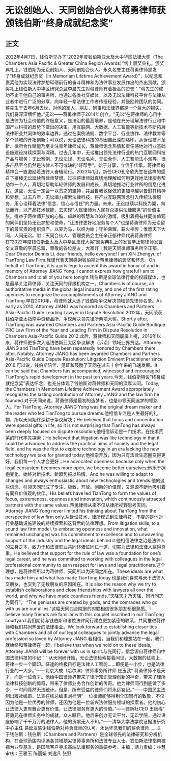 # 无讼创始人、天同创始合伙人蒋勇律师获颁钱伯斯“终身成就纪念奖”
## 正文
2022年4月7日，钱伯斯举办了“2022年度钱伯斯亚太及大中华区法律大奖（The Chambers Asia Pacific & Greater China Region Awards）”线上颁奖典礼。颁奖典礼上，钱伯斯为无讼创始人、天同创始合伙人、永久名誉主任蒋勇律师颁发了“终身成就纪念奖（In Memoriam Lifetime Achievement Award）”，以纪念和褒奖他为实现法律梦想砥砺前行的奋斗精神和为法律事业发展作出的杰出贡献。颁奖礼上钱伯斯大中华区研究总监​李晨先生对蒋律师有着极高的赞誉：“蒋先生的成功不止于他自己的事务所，也通过各类社交媒体，以及无讼法律科技平台与法律从业者中进行广泛的分享，向年轻一辈法律工作者传授经验，并鼓励跨团队的协同。蒋先生于去年6月去世，对他的家人、朋友、同事和法律界都是一个巨大的损失，我们将深深缅怀他。”无讼——蒋勇律师于2014年创立，“无讼”在蒋律师的心目中是法律为社会价值的终极意义，是法治的最高境界，是他在充分理解法律行业和中国产业科技的趋势下做出的决策。用互联网、大数据、人工智能等新技术不断拓展法律职业共同体的效率边界，通过在案例法规、数字平台、行业协作、法律教育等多个领域的开拓创新；可以说，无讼法律科技的基因自此深刻烙印。从诉讼技术革新、律所合作赋能乃至关注青年律师成长，蒋律师饱含热情和责任感地对行业基础设施建设持续探索与深耕。过去几年中，无讼推出领先法律行业的热门互联网科技产品与服务：无讼案例、无讼法规、无讼名片、无讼合作、人工智能法小淘等，很多产品至今仍然是法律人不可或缺的“好帮手”。始于分享，立信于传承，蒋律师的精神会一直激励着法律人奋辑前行。2022年1月，新任CEO孔令欣先生在这样的感召下接棒无讼延续蒋律师梦想。过往蒋律师就真切地理解如何用更好地法律服务帮助每一个人，真切地帮助年轻律师的发展和成长，真切地推动行业律所的信息化进程。这些，无讼一定会一以贯之的坚持，并且自我敦促做的更加卓越以告慰其精神和梦想。过去八年，无讼竭力探索法律科技，将产业互联网理念引入传统法律服务，用心诠释着法律“信念、信心与信任”的力量。未来，无讼继续以科技为翼，向法而行。以产品技术赋能，去实现“人民律师为人民群众提供法律服务”的价值主张。得益于蒋律师开放的心胸、卓越的智慧和洋溢的激情，吸引着拥有共同价值观的同伴们坚持无讼梦想和使命，“让法律更好地服务每个人”也是蒋勇律师为无讼留下的最宝贵的组织资产。以梦为马，以终为始；守护荣耀，薪火相传；惟愿天下大同，人间无讼。附：天同合伙人、管理委员会主任辛正郁律师代表蒋勇律师在“2022年度钱伯斯亚太及大中华区法律大奖”颁奖典礼上的发言辛正郁律师发言全文尊敬的李晨总监，尊敬的各位朋友，大家好！我是天同律师事务所辛正郁。Dear Director Dennis Li, dear friends, hello everyone! I am XIN Zhengyu of TianTong Law Firm.我谨代表天同感谢钱伯斯对蒋勇律师的褒奖和怀念。On behalf of TianTong, it is a privilege to accept this award in honor of and in memory of Attorney JIANG Yong. I cannot express how grateful I am to Chambers and to all of you here tonight.钱伯斯是全球法律行业的权威媒体，也是最早关注蒋律师，关注天同的评级机构之一。Chambers is of course, an authoritative media in the global legal industry, and one of the first rating agencies to recognize the accomplishments of Attorney JIANG and TianTong.早在2010年，蒋律师就入选了钱伯斯争议解决领域领先律师名录。As early as 2010, Attorney JIANG was honored as Chambers and Partners Asia-Pacific Guide Leading Lawyer in Dispute Resolution.2012年，天同荣获钱伯斯亚太指南中资精品所、争议解决领先律所两项大奖。Shortly after, TianTong was awarded Chambers and Partners Asia-Pacific Guide Boutique PRC Law Firm of the Year and Leading Firm in Dispute Resolution in Chambers Asia-Pacific Guide 2012.此后，蒋律师和天同屡屡上榜，2016年以来，蒋律师更多次入选钱伯斯亚太区争议解决（诉讼）领域业界贤达。Attorney JIANG and TianTong have been repeatedly honored by Chambers there after. Notably, Attorney JIANG has been awarded Chambers and Partners Asia-Pacific Guide Dispute Resolution: Litigation Eminent Practitioner since 2016.可以说，钱伯斯陪伴、见证和鼓励了天同在过去十余年来的飞速发展。It can be said that Chambers has accompanied, witnessed and encouraged TianTong's rapid development in the past ten years.今天，钱伯斯特设“终身成就纪念奖”表达怀念，也充分体现了钱伯斯对蒋律师和天同的深厚认同。Today, the Chambers In Memoriam Lifetime Achievement Award appropriately recognizes the lasting contribution of Attorney JIANG and the law firm he founded.对于天同来说，蒋勇律师是最初的造梦者，也是带领天同追梦的领路人。For TianTong, Attorney JIANG Yong was the original dream maker and the leader who led TianTong to pursue dreams.他相信专注是人生最好的礼物，所以天同始终深耕于争议解决；He believed that focus and concentration were special gifts in life, so it is not surprising that TianTong has always been deeply focused on dispute resolution;他相信诉讼是一门技术，在技术荒芜的时代率先探索；He believed that litigation was like technology in that it could be advanced to address the practical aims of society and the legal field, and he was the first to explore technology in an era lacking the new technology we take for granted today;他推崇开放，因为只有法律生态圈变得更好，我们每一个人才会更好；He advocated openness because only when the legal ecosystem becomes more open, we become better ourselves;他乐于拥抱变化，始终对新技术、新趋势报以热情。And he was willing to adapt to changes and always enthusiastic about new technologies and trends.他的这些信念，引领天同形成了专注、极致、开放、创新的价值观，又源源不断地吸引着有同样价值观的伙伴。His beliefs have led TianTong to form the values of focus, extremeness, openness and innovation, which continuously attracted partners with the same values.蒋勇律师从来不仅从律所视野思考天同。Attorney JIANG Yong never limited his thinking about TianTong from the perspective of law firm only.从诉讼技术、律所模式到法律科技，不变的是他对行业基础设施建设的持续探索和这背后的法律理想。From litigation skills, to a sound law firm model, to embracing openness and innovation, what remained unchanged was his commitment to excellence and to unwavering support of the industry and the legal ideals behind it.他相信法律之治是法律人的立身之本，致力于和法律职业共同体诸位同仁一道，切实为法律和法律人赢得尊重。He believed that support for the rule of law was a foundation for one’s legal career, and he was committed to working with colleagues in the legal professional community to earn respect for laws and legal practitioners.这个理想，是蒋律师所以为蒋律师、天同所以为天同之所在。These ideals are what has made him and what has made TianTong today.也是我们喜欢与天下法律人交朋友，也交到了无数朋友的原因所在。It is also the reason why we try to establish collaborations and close friendships with lawyers all over the world, and why we have made countless friends.“天降天才乃天降，同行同志为同行”。 “The geniuses are created by gods, and the comrades who go with us are our allies."这幅天同四合院里的对联相信很多朋友都很熟悉。I believe many friends are familiar with this couplet inscribed in our TianTong courtyard.我们期待与钱伯斯和诸位法律同行建立更加紧密的联系，共同推进蒋律师和我们共同热爱的法律事业。We look forward to establishing closer ties with Chambers and all of our legal colleagues to jointly advance the legal profession so loved by Attorney JIANG.我相信，当我们和理想站在一起，我们就始终和蒋律师在一起。I believe that when we hold on to these ideals, Attorney JIANG will be forever with us in spirit.与光同行，信念源自蒋律师和中国法律科技的印记：“ 从天同码开始，无讼法律检索接着问世，大数据的征程上，蒋律一步一个脚印。征途的终极目标是法律人工智能......即便是一小步，也是法律行业的一大步。”——北京大成（哈尔滨）律师事务所律师 庄玉武“ 蒋勇律师不是天才，而是一位奇才。他给中国律师界带来了律所知识管理创新的神奇，带来了律所法律科技创新的惊奇，带来了律师业务合作创新的传奇。他为律师同行到底做了多少，一时间竟然无法统计。但是，所有受益的律师们将永远铭记。”——中国民主法制出版社编审、法宣在线总编审刘桂明“ 一位律师能够得到全国同行的致敬，不仅因为他是一位优秀的律师，还因为他是一位新兴法律服务领域的探索者。他的初心让法律人更有舞台更有价值，让法律服务有更大的价值。”——律新社CEO 王凤梅“ 蒋勇兄在律师实务中的成就，众人瞩目。他后来创办无讼平台、无讼学院，通过讲座影响了千千万万的法律人，他的贡献无人不知。”——清华大学法学院证据法研究中心主任 易延友感谢钱伯斯对蒋勇律师的认可，永远怀念我们的蒋勇律师……关于钱伯斯：钱伯斯（Chambers and Partners）是全球领先的法律研究和分析机构，在全球范围内评选各领域顶尖律师事务所和法律专业人士。钱伯斯法律指南被视为业界基准，是国际客户寻求高端法律服务的重要参考。主编：靖力责编：林慧审核：王雅玉 陈丽娟 刘逸凡 张野